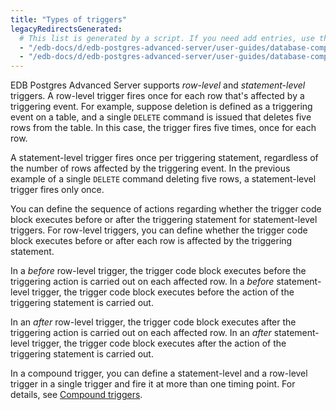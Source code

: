 ```yaml
---
title: "Types of triggers"
legacyRedirectsGenerated:
  # This list is generated by a script. If you need add entries, use the `legacyRedirects` key.
  - "/edb-docs/d/edb-postgres-advanced-server/user-guides/database-compatibility-for-oracle-developers-guide/9.6/Database_Compatibility_for_Oracle_Developers_Guide_v9.6.1.084.html"
  - "/edb-docs/d/edb-postgres-advanced-server/user-guides/database-compatibility-for-oracle-developers-guide/9.5/Database_Compatibility_for_Oracle_Developers_Guide.1.178.html"
---
```


<div id="types_of_triggers" class="registered_link"></div>

EDB Postgres Advanced Server supports *row-level* and *statement-level* triggers. A row-level trigger fires once for each row that's affected by a triggering event. For example, suppose deletion is defined as a triggering event on a table, and a single `DELETE` command is issued that deletes five rows from the table. In this case, the trigger fires five times, once for each row.

A statement-level trigger fires once per triggering statement, regardless of the number of rows affected by the triggering event. In the previous example of a single `DELETE` command deleting five rows, a statement-level trigger fires only once.

You can define the sequence of actions regarding whether the trigger code block executes before or after the triggering statement for statement-level triggers. For row-level triggers, you can define whether the trigger code block executes before or after each row is affected by the triggering statement.

In a *before* row-level trigger, the trigger code block executes before the triggering action is carried out on each affected row. In a *before* statement-level trigger, the trigger code block executes before the action of the triggering statement is carried out.

In an *after* row-level trigger, the trigger code block executes after the triggering action is carried out on each affected row. In an *after* statement-level trigger, the trigger code block executes after the action of the triggering statement is carried out.

In a compound trigger, you can define a statement-level and a row-level trigger in a single trigger and fire it at more than one timing point. For details, see [Compound triggers](06_compound_triggers/#compound_triggers).
